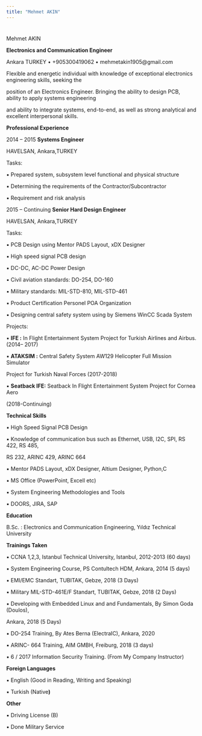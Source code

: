 ```yaml
---
title: "Mehmet AKIN"
---
```


# 









Mehmet AKIN

**Electronics and Communication Engineer**

Ankara TURKEY • +905300419062 •
mehmetakin1905\@gmail.com

Flexible and energetic individual with knowledge of exceptional electronics engineering skills, seeking the

position of an Electronics Engineer. Bringing the ability to design PCB, ability to apply systems engineering

and ability to integrate systems, end-to-end, as well as strong analytical and excellent interpersonal skills.

**Professional Experience**

2014 – 2015 **Systems Engineer**

HAVELSAN, Ankara,TURKEY

Tasks:

▪ Prepared system, subsystem level functional and physical structure

▪ Determining the requirements of the Contractor/Subcontractor

▪ Requirement and risk analysis

2015 – Continuing **Senior Hard Design Engineer**

HAVELSAN, Ankara,TURKEY

Tasks:

▪ PCB Design using Mentor PADS Layout, xDX Designer

▪ High speed signal PCB design

▪ DC-DC, AC-DC Power Design

▪ Civil aviation standards: DO-254, DO-160

▪ Military standards: MIL-STD-810, MIL-STD-461

▪ Product Certification Personel POA Organization

▪ Designing central safety system using by Siemens WinCC Scada System

Projects:

▪ **IFE :** In Flight Entertainment System Project for Turkish Airlines and Airbus. (2014– 2017)

▪ **ATAKSIM :** Central Safety System AW129 Helicopter Full Mission Simulator

Project for Turkish Naval Forces (2017-2018)

▪ **Seatback IFE:** Seatback In Flight Entertainment System Project for Cornea Aero

(2018-Continuing)

**Technical Skills**

▪ High Speed Signal PCB Design

▪ Knowledge of communication bus such as Ethernet, USB, I2C, SPI, RS 422, RS 485,

RS 232, ARINC 429, ARINC 664

▪ Mentor PADS Layout, xDX Designer, Altium Designer, Python,C

▪ MS Office (PowerPoint, Excell etc)

▪ System Engineering Methodologies and Tools

▪ DOORS, JIRA, SAP

**Education**

B.Sc. : Electronics and Communication Engineering, Yıldız Technical University

**Trainings Taken**

▪ CCNA 1,2,3, Istanbul Technical University, Istanbul, 2012-2013 (60 days)

▪ System Engineering Course, PS Contultech HDM, Ankara, 2014 (5 days)

▪ EMI/EMC Standart, TUBITAK, Gebze, 2018 (3 Days)

▪ Military MIL-STD-461E/F Standart, TUBITAK, Gebze, 2018 (2 Days)

▪ Developing with Embedded Linux and and Fundamentals, By Simon Goda (Doulos),

Ankara, 2018 (5 Days)

▪ DO-254 Training, By Ates Berna (ElectraIC), Ankara, 2020

▪ ARINC- 664 Training, AIM GMBH, Freiburg, 2018 (3 days)

▪ 6 / 2017 Information Security Training. (From My Company Instructor)

**Foreign Languages**

▪ English (Good in Reading, Writing and Speaking)

▪ Turkish (Native**)**

**Other**

▪ Driving License (B)

▪ Done Military Service
